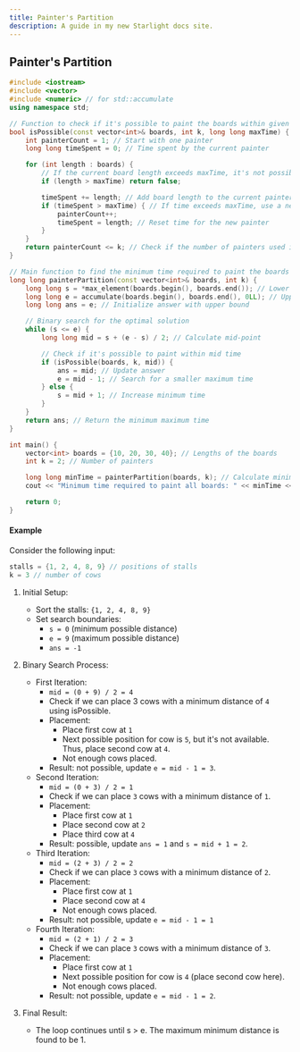 ```yaml
---
title: Painter's Partition
description: A guide in my new Starlight docs site.
---
```


## Painter's Partition
```c++
#include <iostream>
#include <vector>
#include <numeric> // for std::accumulate
using namespace std;

// Function to check if it's possible to paint the boards within given maxTime
bool isPossible(const vector<int>& boards, int k, long long maxTime) {
    int painterCount = 1; // Start with one painter
    long long timeSpent = 0; // Time spent by the current painter

    for (int length : boards) {
        // If the current board length exceeds maxTime, it's not possible
        if (length > maxTime) return false;

        timeSpent += length; // Add board length to the current painter's time
        if (timeSpent > maxTime) { // If time exceeds maxTime, use a new painter
            painterCount++;
            timeSpent = length; // Reset time for the new painter
        }
    }
    return painterCount <= k; // Check if the number of painters used is within limit
}

// Main function to find the minimum time required to paint the boards
long long painterPartition(const vector<int>& boards, int k) {
    long long s = *max_element(boards.begin(), boards.end()); // Lower bound
    long long e = accumulate(boards.begin(), boards.end(), 0LL); // Upper bound
    long long ans = e; // Initialize answer with upper bound

    // Binary search for the optimal solution
    while (s <= e) {
        long long mid = s + (e - s) / 2; // Calculate mid-point

        // Check if it's possible to paint within mid time
        if (isPossible(boards, k, mid)) {
            ans = mid; // Update answer
            e = mid - 1; // Search for a smaller maximum time
        } else {
            s = mid + 1; // Increase minimum time
        }
    }
    return ans; // Return the minimum maximum time
}

int main() {
    vector<int> boards = {10, 20, 30, 40}; // Lengths of the boards
    int k = 2; // Number of painters

    long long minTime = painterPartition(boards, k); // Calculate minimum time
    cout << "Minimum time required to paint all boards: " << minTime << endl;

    return 0;
}
```

#### Example
Consider the following input:
```c++
stalls = {1, 2, 4, 8, 9} // positions of stalls
k = 3 // number of cows
```
1. Initial Setup:

    - Sort the stalls: `{1, 2, 4, 8, 9}`
    - Set search boundaries:
        - `s = 0` (minimum possible distance)
        - `e = 9` (maximum possible distance)
        - `ans = -1`
2. Binary Search Process:
    - First Iteration:
        - `mid = (0 + 9) / 2 = 4`
        - Check if we can place 3 cows with a minimum distance of `4` using isPossible.
        - Placement:
            - Place first cow at `1`
            - Next possible position for cow is `5`, but it's not available. Thus, place second cow at `4`.
            - Not enough cows placed.
        - Result: not possible, update `e = mid - 1 = 3`.
    - Second Iteration:
        - `mid = (0 + 3) / 2 = 1`
        - Check if we can place `3` cows with a minimum distance of `1`.
        - Placement:
            - Place first cow at `1`
            - Place second cow at `2`
            - Place third cow at `4`
        - Result: possible, update `ans = 1` and `s = mid + 1 = 2`.
    - Third Iteration:
        - `mid = (2 + 3) / 2 = 2`
        - Check if we can place `3` cows with a minimum distance of `2`.
        - Placement:
            - Place first cow at `1`
            - Place second cow at `4`
            - Not enough cows placed.
        - Result: not possible, update `e = mid - 1 = 1`
    - Fourth Iteration:
        - `mid = (2 + 1) / 2 = 3`
        - Check if we can place `3` cows with a minimum distance of `3`.
        - Placement:
            - Place first cow at `1`
            - Next possible position for cow is `4` (place second cow here).
            - Not enough cows placed.
        - Result: not possible, update `e = mid - 1 = 2`.
3. Final Result:
    - The loop continues until s > e. The maximum minimum distance is found to be 1.